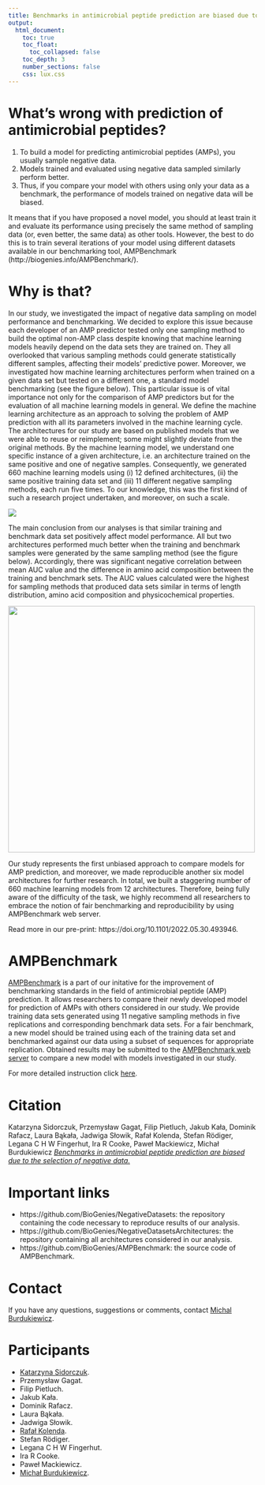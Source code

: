 ```yaml
---
title: Benchmarks in antimicrobial peptide prediction are biased due to the selection of negative data
output:                                                                                                         
  html_document:
    toc: true
    toc_float:
      toc_collapsed: false
    toc_depth: 3
    number_sections: false                                                                                                
    css: lux.css                                                                                               
---      
```


# What's wrong with prediction of antimicrobial peptides?

1. To build a model for predicting antimicrobial peptides (AMPs), you usually sample negative data.
2. Models trained and evaluated using negative data sampled similarly perform better.
3. Thus, if you compare your model with others using only your data as a benchmark, the performance of models trained on negative data will be biased.

It means that if you have proposed a novel model, you should at least train it and evaluate its performance using precisely the same method of sampling data (or, even better, the same data) as other tools. However, the best to do this is to train several iterations of your model using different datasets available in our benchmarking tool, AMPBenchmark (http://biogenies.info/AMPBenchmark/).

# Why is that?

In our study, we investigated the impact of negative data sampling on model performance and benchmarking. We decided to explore this issue because each developer of an AMP predictor tested only one sampling method to build the optimal non-AMP class despite knowing that machine learning models heavily depend on the data sets they are trained on. They all overlooked that various sampling methods could generate statistically different samples, affecting their models' predictive power. Moreover, we investigated how machine learning architectures perform when trained on a given data set but tested on a different one, a standard model benchmarking (see the figure below). This particular issue is of vital importance not only for the comparison of AMP predictors but for the evaluation of all machine learning models in general. We define the machine learning architecture as an approach to solving the problem of AMP prediction with all its parameters involved in the machine learning cycle. The architectures for our study are based on published models that we were able to reuse or reimplement; some might slightly deviate from the original methods. By the machine learning model, we understand one specific instance of a given architecture, i.e. an architecture trained on the same positive and one of negative samples. Consequently, we generated 660 machine learning models using (i) 12 defined architectures, (ii) the same positive training data set and (iii) 11 different negative sampling methods, each run five times. To our knowledge, this was the first kind of such a research project undertaken, and moreover, on such a scale.


<img src="./figures/Fig1.png">

The main conclusion from our analyses is that similar training and benchmark data set positively affect model performance. All but two architectures performed much better when the training and benchmark samples were generated by the same sampling method (see the figure below). Accordingly, there was significant negative correlation between mean AUC value and the difference in amino acid composition between the training and benchmark sets. The AUC values calculated were the highest for sampling methods that produced data sets similar in terms of length distribution, amino acid composition and physicochemical properties.

<img src="./figures/Fig2A.png" style="width: 500px;"/>

Our study represents the first unbiased approach to compare models for AMP prediction, and moreover, we made reproducible another six model architectures for further research. In total, we built a staggering number of 660 machine learning models from 12 architectures. Therefore, being fully aware of the difficulty of the task, we highly recommend all researchers to embrace the notion of fair benchmarking and reproducibility by using AMPBenchmark web server.

Read more in our pre-print: https://doi.org/10.1101/2022.05.30.493946.
 
# AMPBenchmark

[AMPBenchmark](http://biogenies.info/AMPBenchmark/) is a part of our initative for the improvement of benchmarking standards in the field of antimicrobial peptide (AMP) prediction. It allows researchers to compare their newly developed model for prediction of AMPs with others considered in our study. 
We provide training data sets generated using 11 negative sampling methods in five replications and corresponding benchmark data sets. For a fair benchmark, a new model should be trained using each of the training data set and benchmarked against our data using a subset of sequences for appropriate replication. Obtained results may be submitted to the [AMPBenchmark web server](http://biogenies.info/AMPBenchmark/) to compare a new model with models investigated in our study.

For more detailed instruction click [here](https://github.com/BioGenies/AMPBenchmark#how-to-use-the-public-data).


# Citation

Katarzyna Sidorczuk, Przemysław Gagat, Filip Pietluch, Jakub Kała, Dominik Rafacz, Laura Bąkała, Jadwiga Słowik, Rafał Kolenda, Stefan Rödiger, Legana C H W Fingerhut, Ira R Cooke, Paweł Mackiewicz, Michał Burdukiewicz [*Benchmarks in antimicrobial peptide prediction are biased due to the selection of negative data.*](https://doi.org/10.1101/2022.05.30.493946)

# Important links

 - https://github.com/BioGenies/NegativeDatasets: the repository containing the code necessary to reproduce results of our analysis.
 - https://github.com/BioGenies/NegativeDatasetsArchitectures: the repository containing all architectures considered in our analysis.
 - https://github.com/BioGenies/AMPBenchmark: the source code of AMPBenchmark.
  
  
# Contact

If you have any questions, suggestions or comments, contact [Michal Burdukiewicz](mailto:michalburdukiewicz@gmail.com).
 
# Participants

 - [Katarzyna Sidorczuk](https://twitter.com/k_sidorczuk).
 - Przemysław Gagat.
 - Filip Pietluch.
 - Jakub Kała.
 - Dominik Rafacz.
 - Laura Bąkała.
 - Jadwiga Słowik.
 - [Rafał Kolenda](https://twitter.com/kolendarafal).
 - Stefan Rödiger.
 - Legana C H W Fingerhut.
 - Ira R Cooke.
 - Paweł Mackiewicz.
 - [Michał Burdukiewicz](https://github.com/michbur).

